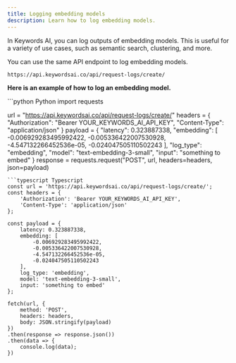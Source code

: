 ```yaml
---
title: Logging embedding models
description: Learn how to log embedding models.
---
```


In Keywords AI, you can log outputs of embedding models. This is useful for a variety of use cases, such as semantic search, clustering, and more.


You can use the same API endpoint to log embedding models.
```
https://api.keywordsai.co/api/request-logs/create/
```

**Here is an example of how to log an embedding model.**

<CodeGroup>
```python Python
import requests

url = "https://api.keywordsai.co/api/request-logs/create/"
headers = {
    "Authorization": "Bearer YOUR_KEYWORDS_AI_API_KEY",
    "Content-Type": "application/json"
}
payload = {
    "latency": 0.323887338,
    "embedding": [
        -0.006929283495992422,
        -0.005336422007530928,
        -4.547132266452536e-05,
        -0.024047505110502243
    ],
    "log_type": "embedding",
    "model": "text-embedding-3-small",
    "input": "something to embed"
}
response = requests.request("POST", url, headers=headers, json=payload)
```
```typescript Typescript
const url = 'https://api.keywordsai.co/api/request-logs/create/';
const headers = {
    'Authorization': 'Bearer YOUR_KEYWORDS_AI_API_KEY',
    'Content-Type': 'application/json'
};

const payload = {
    latency: 0.323887338,
    embedding: [
        -0.006929283495992422,
        -0.005336422007530928,
        -4.547132266452536e-05,
        -0.024047505110502243
    ],
    log_type: 'embedding',
    model: 'text-embedding-3-small',
    input: 'something to embed'
};

fetch(url, {
    method: 'POST',
    headers: headers,
    body: JSON.stringify(payload)
})
.then(response => response.json())
.then(data => {
    console.log(data);
})
```
</CodeGroup>